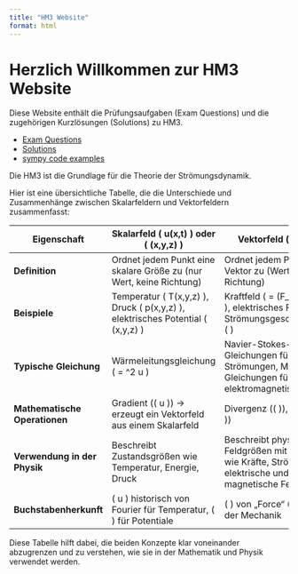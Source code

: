 ```yaml
---
title: "HM3 Website"
format: html
---
```


# Herzlich Willkommen zur HM3 Website

Diese Website enthält die Prüfungsaufgaben (Exam Questions) und die zugehörigen Kurzlösungen (Solutions) zu HM3.

- [Exam Questions](exam-questions.qmd)
- [Solutions](solutions.qmd)
- [sympy code examples](hm3_python.qmd)

Die HM3 ist die Grundlage für die Theorie der Strömungsdynamik. 

Hier ist eine übersichtliche Tabelle, die die Unterschiede und Zusammenhänge zwischen Skalarfeldern und Vektorfeldern zusammenfasst:  

| **Eigenschaft**      | **Skalarfeld \( u(x,t) \) oder \( \phi(x,y,z) \)** | **Vektorfeld \( \mathbf{F}(x,y,z) \)** |
|----------------------|--------------------------------------------------|----------------------------------|
| **Definition**       | Ordnet jedem Punkt eine skalare Größe zu (nur Wert, keine Richtung) | Ordnet jedem Punkt einen Vektor zu (Wert + Richtung) |
| **Beispiele**       | Temperatur \( T(x,y,z) \), Druck \( p(x,y,z) \), elektrisches Potential \( \phi(x,y,z) \) | Kraftfeld \( \mathbf{F} = (F_x, F_y, F_z) \), elektrisches Feld \( \mathbf{E} \), Strömungsgeschwindigkeit \( \mathbf{v} \) |
| **Typische Gleichung** | Wärmeleitungsgleichung \( \frac{\partial u}{\partial t} = \alpha \nabla^2 u \) | Navier-Stokes-Gleichungen für Strömungen, Maxwell-Gleichungen für elektromagnetische Felder |
| **Mathematische Operationen** | Gradient (\( \nabla u \)) → erzeugt ein Vektorfeld aus einem Skalarfeld | Divergenz (\( \nabla \cdot \mathbf{F} \)), Rotation (\( \nabla \times \mathbf{F} \)) |
| **Verwendung in der Physik** | Beschreibt Zustandsgrößen wie Temperatur, Energie, Druck | Beschreibt physikalische Feldgrößen mit Richtung wie Kräfte, Strömungen, elektrische und magnetische Felder |
| **Buchstabenherkunft** | \( u \) historisch von Fourier für Temperatur, \( \phi \) für Potentiale | \( \mathbf{F} \) von „Force“ (Kraft) in der Mechanik |

Diese Tabelle hilft dabei, die beiden Konzepte klar voneinander abzugrenzen und zu verstehen, wie sie in der Mathematik und Physik verwendet werden.
